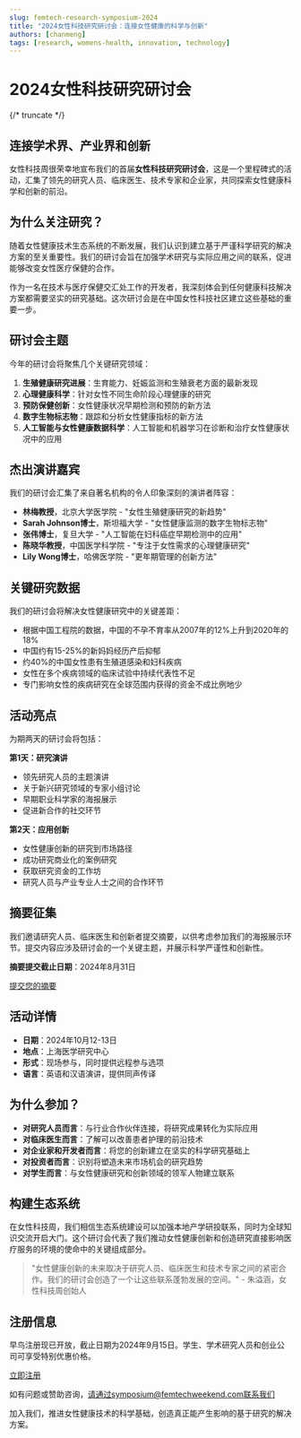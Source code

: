 ```yaml
---
slug: femtech-research-symposium-2024
title: "2024女性科技研究研讨会：连接女性健康的科学与创新"
authors: [chanmeng]
tags: [research, womens-health, innovation, technology]
---
```



# 2024女性科技研究研讨会

<ZoomableImage src="/img/docusaurus-social-card.jpg" alt="2024女性科技研究研讨会" />

{/* truncate */}

## 连接学术界、产业界和创新

女性科技周很荣幸地宣布我们的首届**女性科技研究研讨会**，这是一个里程碑式的活动，汇集了领先的研究人员、临床医生、技术专家和企业家，共同探索女性健康科学和创新的前沿。

## 为什么关注研究？

随着女性健康技术生态系统的不断发展，我们认识到建立基于严谨科学研究的解决方案的至关重要性。我们的研讨会旨在加强学术研究与实际应用之间的联系，促进能够改变女性医疗保健的合作。

作为一名在技术与医疗保健交汇处工作的开发者，我深刻体会到任何健康科技解决方案都需要坚实的研究基础。这次研讨会是在中国女性科技社区建立这些基础的重要一步。

## 研讨会主题

今年的研讨会将聚焦几个关键研究领域：

1. **生殖健康研究进展**：生育能力、妊娠监测和生殖衰老方面的最新发现
2. **心理健康科学**：针对女性不同生命阶段心理健康的研究
3. **预防保健创新**：女性健康状况早期检测和预防的新方法
4. **数字生物标志物**：跟踪和分析女性健康指标的新方法
5. **人工智能与女性健康数据科学**：人工智能和机器学习在诊断和治疗女性健康状况中的应用

## 杰出演讲嘉宾

我们的研讨会汇集了来自著名机构的令人印象深刻的演讲者阵容：

- **林梅教授**，北京大学医学院 - "女性生殖健康研究的新趋势"
- **Sarah Johnson博士**，斯坦福大学 - "女性健康监测的数字生物标志物"
- **张伟博士**，复旦大学 - "人工智能在妇科癌症早期检测中的应用"
- **陈晓华教授**，中国医学科学院 - "专注于女性需求的心理健康研究"
- **Lily Wong博士**，哈佛医学院 - "更年期管理的创新方法"

## 关键研究数据

我们的研讨会将解决女性健康研究中的关键差距：

- 根据中国工程院的数据，中国的不孕不育率从2007年的12%上升到2020年的18%
- 中国约有15-25%的新妈妈经历产后抑郁
- 约40%的中国女性患有生殖道感染和妇科疾病
- 女性在多个疾病领域的临床试验中持续代表性不足
- 专门影响女性的疾病研究在全球范围内获得的资金不成比例地少

## 活动亮点

为期两天的研讨会将包括：

**第1天：研究演讲**
- 领先研究人员的主题演讲
- 关于新兴研究领域的专家小组讨论
- 早期职业科学家的海报展示
- 促进新合作的社交环节

**第2天：应用创新**
- 女性健康创新的研究到市场路径
- 成功研究商业化的案例研究
- 获取研究资金的工作坊
- 研究人员与产业专业人士之间的合作环节

## 摘要征集

我们邀请研究人员、临床医生和创新者提交摘要，以供考虑参加我们的海报展示环节。提交内容应涉及研讨会的一个关键主题，并展示科学严谨性和创新性。

**摘要提交截止日期**：2024年8月31日

[提交您的摘要](https://www.femtechweekend.com/symposium-abstract-submission)

## 活动详情

- **日期**：2024年10月12-13日
- **地点**：上海医学研究中心
- **形式**：现场参与，同时提供远程参与选项
- **语言**：英语和汉语演讲，提供同声传译

## 为什么参加？

- **对研究人员而言**：与行业合作伙伴连接，将研究成果转化为实际应用
- **对临床医生而言**：了解可以改善患者护理的前沿技术
- **对企业家和开发者而言**：将您的创新建立在坚实的科学研究基础上
- **对投资者而言**：识别将塑造未来市场机会的研究趋势
- **对学生而言**：与女性健康研究和创新领域的领军人物建立联系

## 构建生态系统

在女性科技周，我们相信生态系统建设可以加强本地产学研投联系，同时为全球知识交流开启大门。这个研讨会代表了我们推动女性健康创新和创造研究直接影响医疗服务的环境的使命中的关键组成部分。

> "女性健康创新的未来取决于研究人员、临床医生和技术专家之间的紧密合作。我们的研讨会创造了一个让这些联系蓬勃发展的空间。" - 朱溢涵，女性科技周创始人

## 注册信息

早鸟注册现已开放，截止日期为2024年9月15日。学生、学术研究人员和创业公司可享受特别优惠价格。

[立即注册](https://www.femtechweekend.com/research-symposium-2024)

如有问题或赞助咨询，请通过symposium@femtechweekend.com联系我们

加入我们，推进女性健康技术的科学基础，创造真正能产生影响的基于研究的解决方案。 